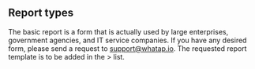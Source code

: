 ## Report types

The basic report is a form that is actually used by large enterprises, government agencies, and IT service companies. If you have any desired form, please send a request to support@whatap.io. The requested report template is to be added in the <Cmdname sid="side_reportStat" className="uitext" /> &gt; <Cmdname sid="side_report" className="uitext" /> list.
